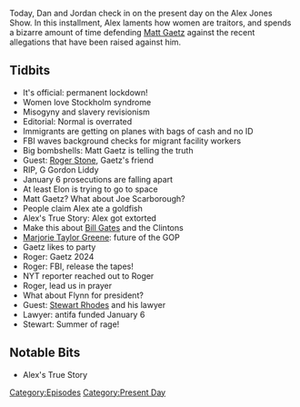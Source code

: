 {{DEFAULTSORT:
    #_EPISODE_0545:March 30-31, 2021
}}{{Episode
    | title             = March 30-31, 2021
    | caption           = Listen to this episode on [https://knowledgefight.libsyn.com/545-march-30-31-2021 Libsyn] [https://open.spotify.com/episode/7dmtUzTATp8uhaeABoEZ0C Spotify], Read the [[Transcript/545: March 30-31, 2021|Unofficial Transcript]]
    | episodeNumber     = 545
    | length            = 01:15:24
    | airDate           = April 2, 2021
    | coverageStartDate = March 30, 2021
    | coverageEndDate   = March 31, 2021
    | episodeType       = [[:Category:Present Day|Present Day]]
    | appearance        = [[Matt Gaetz]], [[Roger Stone]], [[G Gordon Liddy]], [[Elon Musk]], [[Joe Scarborough]], [[Marjorie Taylor Greene]], [[General Michael Flynn]], [[Stewart Rhodes]]
    | oocDrop           = Sometimes you gotta hit a mule in the head with a 2x4
    | previousEpisode   = [[544: May 1, 2003]]
    | nextEpisode       = [[546: April 1-3, 2021]]
}}

{{Stub}}

Today, Dan and Jordan check in on the present day on the Alex Jones Show. In this installment, Alex laments how women are traitors, and spends a bizarre amount of time defending [[Matt Gaetz]] against the recent allegations that have been raised against him.

==Tidbits==

*It's official: permanent lockdown!
*Women love Stockholm syndrome
*Misogyny and slavery revisionism
*Editorial: Normal is overrated
*Immigrants are getting on planes with bags of cash and no ID
*FBI waves background checks for migrant facility workers
*Big bombshells: Matt Gaetz is telling the truth
*Guest: [[Roger Stone]], Gaetz's friend
*RIP, G Gordon Liddy
*January 6 prosecutions are falling apart
*At least Elon is trying to go to space
*Matt Gaetz? What about Joe Scarborough?
*People claim Alex ate a goldfish
*Alex's True Story: Alex got extorted
*Make this about [[Bill Gates]] and the Clintons
*[[Marjorie Taylor Greene]]: future of the GOP
*Gaetz likes to party
*Roger: Gaetz 2024
*Roger: FBI, release the tapes!
*NYT reporter reached out to Roger
*Roger, lead us in prayer
*What about Flynn for president?
*Guest: [[Stewart Rhodes]] and his lawyer
*Lawyer: antifa funded January 6
*Stewart: Summer of rage!

==Notable Bits==

*Alex's True Story

[[Category:Episodes]]
[[Category:Present Day]]
